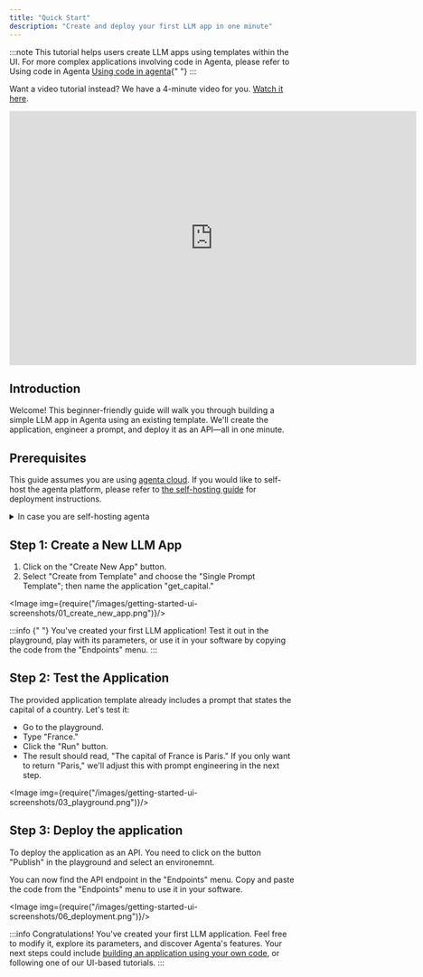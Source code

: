 ```yaml
---
title: "Quick Start"
description: "Create and deploy your first LLM app in one minute"
---
```



:::note
This tutorial helps users create LLM apps using templates within the UI. For more complex applications involving code
in Agenta, please refer to Using code in Agenta [Using code in agenta](/prompt-management/creating-a-custom-template){" "}
:::

Want a video tutorial instead? We have a 4-minute video for you. [Watch it here](https://youtu.be/plPVrHXQ-DU).

<iframe
  width="720"
  height="450"
  src="https://www.youtube.com/embed/plPVrHXQ-DU?si=3KZoWdynQtM1x-cK"
  title="YouTube video player"
  frameBorder="0"
  allow="accelerometer; autoplay; clipboard-write; encrypted-media; gyroscope; picture-in-picture; web-share"
  allowFullScreen
></iframe>

## Introduction

Welcome! This beginner-friendly guide will walk you through building a simple LLM app in Agenta using an existing template. We'll create the application, engineer a prompt, and deploy it as an API—all in one minute.

## Prerequisites

This guide assumes you are using [agenta cloud](https://cloud.agenta.ai). If you would like to self-host the agenta platform, please refer to [the self-hosting guide](/self-host/host-locally) for deployment instructions.

<details>
  <summary>In case you are self-hosting agenta</summary>

## Step 0: Add your OpenAI API keys

1. Access the agenta in your webbrowser.
2. Select "Settings" from the left sidebar.
3. Select "LLM Keys" from the top menu.
4. Add your OpenAI API key.

Your OpenAI API keys are saved locally on your browser and are sent to the Agenta server only when you create a new application (as an environment variable in the Docker container).

</details>

## Step 1: Create a New LLM App

1. Click on the "Create New App" button.
2. Select "Create from Template" and choose the "Single Prompt Template"; then name the application "get_capital."

<Image img={require("/images/getting-started-ui-screenshots/01_create_new_app.png")}/>

:::info
{" "}
You've created your first LLM application! Test it out in the playground, play with its parameters, or use it in your software
by copying the code from the "Endpoints" menu.
:::

## Step 2: Test the Application

The provided application template already includes a prompt that states the capital of a country. Let's test it:

- Go to the playground.
- Type "France."
- Click the "Run" button.
- The result should read, "The capital of France is Paris." If you only want to return "Paris," we'll adjust this with prompt engineering in the next step.

<Image img={require("/images/getting-started-ui-screenshots/03_playground.png")}/>

## Step 3: Deploy the application

To deploy the application as an API. You need to click on the button "Publish" in the playground and select an environemnt.

You can now find the API endpoint in the "Endpoints" menu. Copy and paste the code from the "Endpoints" menu to use it in your software.

<Image img={require("/images/getting-started-ui-screenshots/06_deployment.png")}/>

:::info
Congratulations! You've created your first LLM application. Feel free to modify it, explore its parameters, and discover
Agenta's features. Your next steps could include [building an application using your own code](/prompt-management/creating-a-custom-template),
or following one of our UI-based tutorials.
:::
